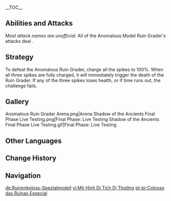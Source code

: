 {{Enemy Infobox
|name     = Anomalous Model Ruin Grader
|image    = Enemy Ruin Grader.png
|weakpoint = yes
|type     = Event Enemies
|family   = Automatons
|group    = Humanoid Ruin Machines
|location = [[Tsurumi Island]], [[Inazuma]]
|ability1 = Invincibility Frames
|ability2 = Healing
}}
{{Description|An odd [[Ruin Grader]] that can be found lumbering amidst the thick fog that hangs over Tsurumi Island. It is significantly stronger than your average Ruin Grader.<br />
For reasons unknown, it has appeared on this deserted island, along with the equally enigmatic ancient techniques that power it. [[Hosseini]] has a strong academic interest in this Ruin Grader and would like you to defeat it, all the better for his research to continue.}}
{{Enemy Intro|singular=1|event=[[Shadow of the Ancients]]}}
__TOC__
{{clr}}
==Abilities and Attacks==
''Most attack names are unofficial.''
All of the Anomalous Model Ruin Grader's attacks deal {{Color|Black|Physical DMG}}.
{{Enemy Attacks
|enemy = AM Ruin Grader

|name_1 = 4-Slam Combo
|desc_1 = Performs the following attacks subsequently: a sweep with its arm and a stomp. While stomping, weak points are exposed on its lower legs. If one of the leg weak points are destroyed, it will fire its laser, exposing another weak point and allowing it to be fully paralyzed. It will perform this attack twice. The Ruin Grader targets [[Pursina's Spike]]s when using this attack.
|file_1 = AM Ruin Grader 4 Slam Combo
|file_1_2 = AM Ruin Grader Disable
|caption_1_2 = Paralyzed

|name_2 = Self-Repair
|desc_2 = When its HP reaches critically low, the Ruin Grader will become stunned but invulnerable, slowly regenerating its HP back to full.
|file_2 = AM Ruin Grader Self Repair

|name_3 = Enhanced State
|desc_3 = Provides the Ruin Grader with new abilities and attacks, and immunity to [[Frozen]] and [[Planet Befall|Petrification]]. In the Enhanced State, the Ruin Grader will always target the player instead of Pursina's Spikes.

|name_4 = Chaotic Slam
|desc_4 = The Ruin Grader raises both of its arms to perform a powerful ground pound which also unleashes a powerful shockwave over a large AoE around him. This is the first attack the Ruin Grader performs once it enters the '''Enhanced State'''.

|name_5 = Orb Shower
|desc_5 = Fires a large orb which will continuously rain down three orbs in a triangle formation around the player character twice for a total of six orbs.

|name_6 = Charge Stomp
|desc_6 = Using its booster, the Ruin Grader can now lunge towards to perform a powerful charge stomp twice.

|name_7 = Chaotic Rush
|desc_7 = The Ruin Grader performs a three hit combo followed by a jumping slam before firing its laser directly in front of it.

|name_8 = Bulldoze
|desc_8 = The Ruin Grader connects both of its arm together to shape it like a bulldozer, ramming the player character before ending it with an upward and downward slam.
}}

==Strategy==
{{Main|Ruin Grader#Strategy}}
To defeat the Anomalous Ruin Grader, charge all the spikes to 100%. When all three spikes are fully charged, it will immediately trigger the death of the Ruin Grader. If any of the three spikes loses health, or if time runs out, the challenge fails.

==Gallery==
<gallery>
Anomalous Ruin Grader Arena.png|Arena
Shadow of the Ancients Final Phase Live Testing.png|Final Phase: Live Testing
Shadow of the Ancients Final Phase Live Testing.gif|Final Phase: Live Testing
</gallery>

==Other Languages==
{{Other Languages
|en      = Anomalous Model Ruin Grader
|zhs     = 「遗迹重机特异体」
|zhs_rm  = "Yíjì Zhòngjī Tèyì-tǐ"
|zht     = 「遺蹟重機特異體」
|zht_rm  = "Yíjī Zhòngjī Tèyì-tǐ"
|zh_tl   = "Ruin Heavy Machinery: Unique Model"
|ja      = 「遺跡重機特異体」
|ja_rm   = "Iseki Juuki Tokui-tai"
|ja_tl   = "Ruin Heavy Machinery: Unique Model"
|ko      = 「파멸의 유적 가디언 변이체」
|ko_rm   = "Pamyeol-ui Yujeok Gadieon Byeon'iche"
|ko_tl   = "Ruin Guardian of Destruction Variome"
|es      = Demoledor de las Ruinas anómalo
|es_tl   = Anomalous Demolisher of the Ruins
|fr      = Colosse des ruines anormal
|fr_tl   = Abnormal Ruin Colossus
|ru      = Аномальная модель руинного молотильщика
|ru_tl   = Anomalous Model of a Ruin Thrasher
|th      = Ruin Grader โมเดลพิเศษ
|th_rm   = Ruin Grader moden phiset
|th_tl   = Extra Ruin Grader Model
|vi      = "Mô Hình Di Tích Dị Thường"
|vi_tl   = 
|de      = Ruinenkoloss-Spezialmodell
|de_tl   = Ruin Colossus: Special Model
|id      = Anomalous Model Ruin Grader
|pt      = Colosso das Ruínas Especial
|pt_tl   = Special Ruin Grader
|tr      = 
|tr_tl   = 
|it      = 
|it_tl   = 
}}

==Change History==
{{Change History|2.2}}
==Navigation==
{{Enemy Navbox|Special}}

[[de:Ruinenkoloss-Spezialmodell]]
[[vi:Mô Hình Di Tích Dị Thường]]
[[pt-br:Colosso das Ruínas Especial]]